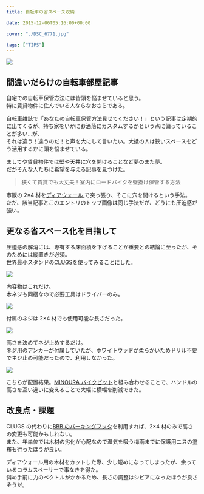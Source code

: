 ---
title: 自転車の省スペース収納

date: 2015-12-06T05:16:00+00:00

cover: "./DSC_6771.jpg"

tags: ["TIPS"]
---

![ ](./DSC_6771.jpg)

## 間違いだらけの自転車部屋記事

自宅での自転車保管方法には皆頭を悩ませていると思う。  
特に賃貸物件に住んでいる人ならなおさらである。

自転車雑誌で「あなたの自転車保管方法見せてください！」という記事は定期的に出てくるが、持ち家をいかにお洒落にカスタムするかという点に偏っていることが多い…が、  
それは違う！違うのだ！と声を大にして言いたい。大抵の人は狭いスペースをどう活用するかに頭を悩ませている。

ましてや賃貸物件では壁や天井に穴を開けることなど夢のまた夢。  
だがそんな人たちに希望を与える記事を見つけた。

<LinkCard url="http://jitensha-hoken.jp/blog/2015/11/roadbike-wall-keep/" />

> 狭くて賃貸でも大丈夫！室内にロードバイクを壁掛け保管する方法

市販の 2&#215;4 材を<a href="http://www.amazon.co.jp/gp/product/B00QM84KDM/ref=as_li_ss_tl?ie=UTF8&camp=247&creative=7399&creativeASIN=B00QM84KDM&linkCode=as2&tag=gensobunya-22" rel="nofollow">ディアウォール </a>で突っ張り、そこに穴を開けるという手法。  
ただ、該当記事とこのエントリのトップ画像は同じ手法だが、どうにも圧迫感が強い。

## 更なる省スペース化を目指して

圧迫感の解消には、専有する床面積を下げることが重要との結論に至ったが、そのためには縦置きが必須。  
世界最小スタンドの<a href="http://www.amazon.co.jp/gp/product/B01119G72S/ref=as_li_ss_tl?ie=UTF8&camp=247&creative=7399&creativeASIN=B01119G72S&linkCode=as2&tag=gensobunya-22" rel="nofollow">CLUGS</a>を使ってみることにした。

![ ](./DSC_6761.jpg)

内容物はこれだけ。  
木ネジも同梱なので必要工具はドライバーのみ。

![ ](./DSC_6763.jpg)

付属のネジは 2&#215;4 材でも使用可能な長さだった。

![ ](./DSC_6765.jpg)

高さを決めてネジ止めするだけ。  
ネジ用のアンカーが付属していたが、ホワイトウッドが柔らかいためドリル不要でネジ止め可能だったので、利用しなかった。

![ ](./DSC_6770.jpg)

こちらが配置結果。[MINOURA バイクピット](https://amzn.to/2N1CPqn)と組み合わせることで、ハンドルの高さを互い違いに変えることで大幅に横幅を削減できた。

## 改良点・課題

CLUGS の代わりに<a href="http://www.amazon.co.jp/gp/product/B000VT2CS8/ref=as_li_ss_tl?ie=UTF8&camp=247&creative=7399&creativeASIN=B000VT2CS8&linkCode=as2&tag=gensobunya-22" rel="nofollow">BBB のパーキングフック</a>を利用すれば、2&#215;4 材のみで高さの変更も可能かもしれない。  
また、年単位では木材の劣化が心配なので湿気を吸う梅雨までに保護用ニスの塗布も行ったほうが良い。

ディアウォール用の木材をカットした際、少し短めになってしまったが、余っているコラムスペーサーで事なきを得た。  
斜め手前に力のベクトルがかかるため、長さの調整はシビアになったほうが良さそうだ。

<Amzn asin="B00QM84KDM">

<Amzn asin="B01119G72S">

<Amzn asin="B0071I27NW">

<Amzn asin="B000VT2CS8">
